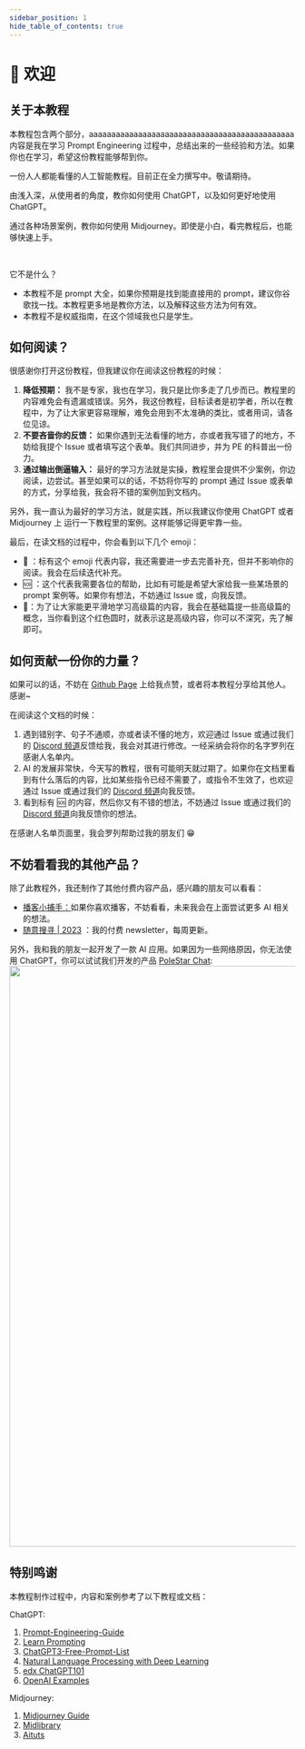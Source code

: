 ```yaml
---
sidebar_position: 1
hide_table_of_contents: true
---
```


# 👋 欢迎


## 关于本教程

本教程包含两个部分，aaaaaaaaaaaaaaaaaaaaaaaaaaaaaaaaaaaaaaaaaaaaaa内容是我在学习 Prompt Engineering 过程中，总结出来的一些经验和方法。如果你也在学习，希望这份教程能够帮到你。

<DocsCards>
  <DocsCard
    header="深入浅出人工智能"
    href="welcome"
    icon="/static/icons/polestarlogo.png"
  >
    <p>一份人人都能看懂的人工智能教程。目前正在全力撰写中。敬请期待。</p>
  </DocsCard>
  <DocsCard
    header="ChatGPT 教程"
    href="chatgpt-learning-path"
    icon="/static/icons/openai-fill.png"
  >
    <p>由浅入深，从使用者的角度，教你如何使用 ChatGPT，以及如何更好地使用 ChatGPT。</p>
  </DocsCard>
  <DocsCard
    header="Midjourney 教程"
    href="midjourney-learning-path"
    icon="/static/icons/midjourneylogo.png"
  >
    <p>通过各种场景案例，教你如何使用 Midjourney。即使是小白，看完教程后，也能够快速上手。</p>
  </DocsCard>
</DocsCards>

<br />

它不是什么？

- 本教程不是 prompt 大全，如果你预期是找到能直接用的 prompt，建议你谷歌找一找。本教程更多地是教你方法，以及解释这些方法为何有效。
- 本教程不是权威指南，在这个领域我也只是学生。

## 如何阅读？

很感谢你打开这份教程，但我建议你在阅读这份教程的时候：

1. **降低预期：** 我不是专家，我也在学习，我只是比你多走了几步而已。教程里的内容难免会有遗漏或错误。另外，我这份教程，目标读者是初学者，所以在教程中，为了让大家更容易理解，难免会用到不太准确的类比，或者用词，请各位见谅。
2. **不要吝啬你的反馈：** 如果你遇到无法看懂的地方，亦或者我写错了的地方，不妨给我提个 Issue 或者填写这个表单。我们共同进步，并为 PE 的科普出一份力。
3. **通过输出倒逼输入：** 最好的学习方法就是实操，教程里会提供不少案例，你边阅读，边尝试。甚至如果可以的话，不妨将你写的 prompt 通过 Issue 或表单的方式，分享给我，我会将不错的案例加到文档内。

另外，我一直认为最好的学习方法，就是实践，所以我建议你使用 ChatGPT 或者 Midjourney 上 运行一下教程里的案例。这样能够记得更牢靠一些。

最后，在读文档的过程中，你会看到以下几个 emoji：

- 🚧 ：标有这个 emoji 代表内容，我还需要进一步去完善补充，但并不影响你的阅读。我会在后续迭代补充。
- 🆘 ：这个代表我需要各位的帮助，比如有可能是希望大家给我一些某场景的 prompt 案例等。如果你有想法，不妨通过 Issue 或，向我反馈。
- 🔴：为了让大家能更平滑地学习高级篇的内容，我会在基础篇提一些高级篇的概念，当你看到这个红色圆时，就表示这是高级内容，你可以不深究，先了解即可。

## 如何贡献一份你的力量？

如果可以的话，不妨在 [Github Page](https://github.com/thinkingjimmy/Learning-Prompt) 上给我点赞，或者将本教程分享给其他人。感谢~

在阅读这个文档的时候：

1. 遇到错别字、句子不通顺，亦或者读不懂的地方，欢迎通过 Issue 或通过我们的 [Discord 频道](https://discord.gg/B7Z7wjuUPg)反馈给我，我会对其进行修改。一经采纳会将你的名字罗列在感谢人名单内。
2. AI 的发展非常快，今天写的教程，很有可能明天就过期了。如果你在文档里看到有什么落后的内容，比如某些指令已经不需要了，或指令不生效了，也欢迎通过 Issue 或通过我们的 [Discord 频道](https://discord.gg/B7Z7wjuUPg)向我反馈。
3. 看到标有 🆘 的内容，然后你又有不错的想法，不妨通过 Issue 或通过我们的 [Discord 频道](https://discord.gg/B7Z7wjuUPg)向我反馈你的想法。

在感谢人名单页面里，我会罗列帮助过我的朋友们 😁

## 不妨看看我的其他产品？

除了此教程外，我还制作了其他付费内容产品，感兴趣的朋友可以看看：

- [播客小捕手：](https://xiaobot.net/p/xiaobushous1?refer=599951e8-47eb-4898-aa3b-a7d0a1a06b0f)如果你喜欢播客，不妨看看，未来我会在上面尝试更多 AI 相关的想法。
- [随意搜寻 | 2023](https://xiaobot.net/p/suiyisouxun2023?refer=599951e8-47eb-4898-aa3b-a7d0a1a06b0f) ：我的付费 newsletter，每周更新。

另外，我和我的朋友一起开发了一款 AI 应用。如果因为一些网络原因，你无法使用 ChatGPT，你可以试试我们开发的产品 [PoleStar Chat](https://github.com/thinkingjimmy/PoleStarChat):
<img src={polestarbanner} width="1024"/>

## 特别鸣谢

本教程制作过程中，内容和案例参考了以下教程或文档：

ChatGPT:

1. [Prompt-Engineering-Guide](https://github.com/dair-ai/Prompt-Engineering-Guide)
2. [Learn Prompting](https://learnprompting.org/)
3. [ChatGPT3-Free-Prompt-List](https://github.com/mattnigh/ChatGPT3-Free-Prompt-List)
4. [Natural Language Processing with Deep Learning](http://web.stanford.edu/class/cs224n/slides/cs224n-2023-lecture11-prompting-rlhf.pdf)
5. [edx ChatGPT101](https://www.edx.org/course/introduction-to-chatgpt)
6. [OpenAI Examples](https://platform.openai.com/examples)

Midjourney:

1. [Midjourney Guide](https://docs.midjourney.com)
2. [Midlibrary](https://www.midlibrary.io/)
3. [Aituts](https://aituts.com/)
